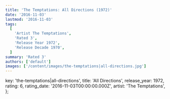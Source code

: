 ```yaml
---
title: 'The Temptations: All Directions (1972)'
date: '2016-11-03'
lastmod: '2016-11-03'
tags:
  [
    'Artist The Temptations',
    'Rated 3',
    'Release Year 1972',
    'Release Decade 1970',
  ]
summary: 'Rated 3'
authors: ['default']
images: ['/content/images/the-temptations|all-directions.jpg']
---
```


  key: 'the-temptations|all-directions',
  title: 'All Directions',
  release_year: 1972,
  rating: 6,
  rating_date: '2016-11-03T00:00:00.000Z',
  artist: 'The Temptations',
};

<MusicRating data={data} />
